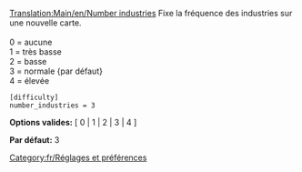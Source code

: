 [[Translation:Main/en/Number industries]]
{{fr/Contenu historique|}}
Fixe la fréquence des industries sur une nouvelle carte.<br><br>
0 = aucune<br>
1 = très basse<br>
2 = basse<br>
3 = normale {par défaut}<br>
4 = élevée<br>
<pre>
[difficulty]
number_industries = 3
</pre>

'''Options valides:''' [ 0 | 1 | 2 | 3 | 4 ]

'''Par défaut:''' 3


[[Category:fr/Réglages et préférences]]